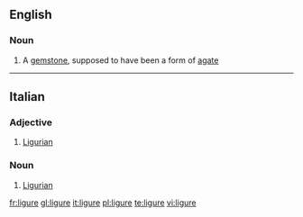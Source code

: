 ==English==

===Noun===
{{en-noun}}

#{{obsolete}} A [[gemstone]], supposed to have been a form of [[agate]]

----
==Italian==

===Adjective===
{{it-adj|ligur|e|i}}

# [[Ligurian]]

===Noun===
{{it-noun|ligur|mf|e|i}}

# [[Ligurian]]

[[fr:ligure]]
[[gl:ligure]]
[[it:ligure]]
[[pl:ligure]]
[[te:ligure]]
[[vi:ligure]]